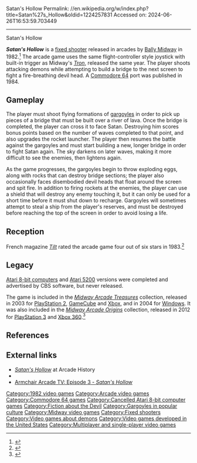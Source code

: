 Satan's Hollow
Permalink: //en.wikipedia.org/w/index.php?title=Satan%27s_Hollow&oldid=1224257831
Accessed on: 2024-06-26T16:53:59.703449



------
Satan's Hollow
{{short description|1982 video game}}
{{more citations needed|date=December 2013}}
{{Infobox video game
|title = Satan's Hollow
|image = Satans Hollow arcade flyer.png
|caption = Arcade flyer
|developer = 
|publisher = [[Bally Midway]]<br>[[Commodore International|Commodore]]<ref name=lemon>{{lemon64 game|id=2222|name=Satan's Hollow}}</ref>
|designer = Bill Adams<ref>{{cite web|url=https://dadgum.com/giantlist/|title=The Giant List of Classic Game Programmers|last1=Hague|first1=James}}</ref>
|released = '''Arcade''' {{vgrelease|NA|October 1982<ref>{{cite book |last1=Akagi |first1=Masumi |title=アーケードTVゲームリスト国内•海外編(1971-2005) |trans-title=Arcade TV Game List: Domestic • Overseas Edition (1971-2005) |date=13 October 2006 |publisher=Amusement News Agency |language=ja |location=Japan |isbn=978-4990251215 |pages=124–6 |url=https://archive.org/details/ArcadeGameList1971-2005/page/n125/mode/2up}}</ref>|EU|Early 1983<ref name="Tilt"/>}} '''Commodore 64''' <br> 1984<ref name=lemon/>
|platforms = [[Arcade video game|Arcade]], [[Commodore 64]]
|arcade system = Midway MCR-II
|genre = [[Fixed shooter]]
|modes = 1-2 players alternating turns
}}

'''''Satan's Hollow''''' is a [[fixed shooter]] released in arcades by [[Bally Midway]] in 1982.<ref>{{cite web|url=http://www.avclub.com/articles/satans-hollow,25418/|publisher=AV Club|title=Satan's Hollow|date=14 December 2005 |accessdate=2006-06-06}}</ref> The arcade game uses the same flight-controller style joystick with built-in trigger as Midway's ''[[Tron (video game)|Tron]]'', released the same year. The player shoots attacking demons while attempting to build a bridge to the next screen to fight a fire-breathing devil head. A [[Commodore 64]] port was published in 1984.

==Gameplay==
The player must shoot flying formations of [[gargoyle]]s in order to pick up pieces of a bridge that must be built over a river of lava. Once the bridge is completed, the player can cross it to face Satan. Destroying him scores bonus points based on the number of waves completed to that point, and also upgrades the rocket launcher. The player then resumes the battle against the gargoyles and must start building a new, longer bridge in order to fight Satan again. The sky darkens on later waves, making it more difficult to see the enemies, then lightens again.

As the game progresses, the gargoyles begin to throw exploding eggs, along with rocks that can destroy bridge sections; the player also occasionally faces disembodied devil heads that float around the screen and spit fire. In addition to firing rockets at the enemies, the player can use a shield that will destroy any enemy touching it, but it can only be used for a short time before it must shut down to recharge. Gargoyles will sometimes attempt to steal a ship from the player's reserves, and must be destroyed before reaching the top of the screen in order to avoid losing a life.

==Reception==
French magazine ''[[Tilt (French magazine)|Tilt]]'' rated the arcade game four out of six stars in 1983.<ref name="Tilt">{{cite magazine |title=Service Compris Arcade: Les Seuers Froides |magazine=[[Tilt (French magazine)|Tilt]] |date=May 16, 1983 |issue=5 |pages=72–3 |lang=fr |url=https://archive.org/details/Tilt005/page/n71/mode/2up}}</ref>

==Legacy==
[[Atari 8-bit computers]] and [[Atari 5200]] versions were completed and advertised by CBS software, but never released.

The game is included in the ''[[Midway Arcade Treasures]]'' collection, released in 2003 for [[PlayStation 2]], [[GameCube]] and [[Xbox (console)|Xbox]], and in 2004 for [[Microsoft Windows|Windows]]. It was also included in the ''[[Midway Arcade Origins]]'' collection, released in 2012 for [[PlayStation 3]] and [[Xbox 360]].<ref>{{cite web |title=Midway Arcade Origins Review |date=2012-11-14 |website=[[IGN]] |archive-url=https://web.archive.org/web/20230629170905/https://www.ign.com/articles/2012/11/14/midway-arcade-origins-review |archive-date=2023-06-29 |url-status=live |url=http://www.ign.com/articles/2012/11/14/midway-arcade-origins-review}}</ref>

==References==
{{reflist}}

==External links==
* [http://www.arcade-history.com/?n=satan's-hollow&page=detail&id=2319 ''Satan's Hollow''] at Arcade History
* {{lemon64 game|id=2222|name=Satan's Hollow}}
* [http://www.armchairarcade.com/neo/node/3167 Armchair Arcade TV: Episode 3 - ''Satan's Hollow'']

[[Category:1982 video games]]
[[Category:Arcade video games]]
[[Category:Commodore 64 games]]
[[Category:Cancelled Atari 8-bit computer games]]
[[Category:Fiction about the Devil]]
[[Category:Gargoyles in popular culture]]
[[Category:Midway video games]]
[[Category:Fixed shooters]]
[[Category:Video games about demons]]
[[Category:Video games developed in the United States]]
[[Category:Multiplayer and single-player video games]]